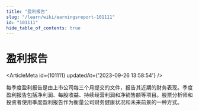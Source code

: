 ```yaml
---
title: "盈利报告"
slug: "/learn/wiki/earningsreport-101111"
id: "101111"
hide_table_of_contents: true
---
```



# 盈利报告

<ArticleMeta id={101111} updatedAt={'2023-09-26 13:58:54'} />
<div className='border-solid border-b border-t-0 my-4 border-[var(--ifm-color-gray-300)]' />

每季度盈利报告是由上市公司每三个月提交的文件，报告其近期的财务表现。季度盈利报告包括净利润、每股收益、持续经营利润和净销售额等项目。股票分析师和投资者使用季度盈利报告作为衡量公司财务健康状况和未来前景的一种方式。
